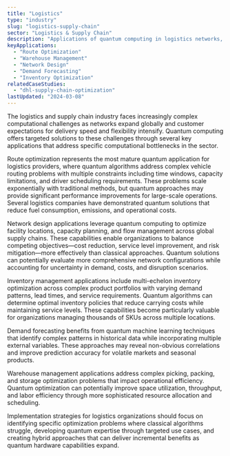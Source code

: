 ```yaml
---
title: "Logistics"
type: "industry"
slug: "logistics-supply-chain"
sector: "Logistics & Supply Chain"
description: "Applications of quantum computing in logistics networks, supply chain management, and distribution systems."
keyApplications:
  - "Route Optimization"
  - "Warehouse Management"
  - "Network Design"
  - "Demand Forecasting"
  - "Inventory Optimization"
relatedCaseStudies:
  - "dhl-supply-chain-optimization"
lastUpdated: "2024-03-08"
---
```


The logistics and supply chain industry faces increasingly complex computational challenges as networks expand globally and customer expectations for delivery speed and flexibility intensify. Quantum computing offers targeted solutions to these challenges through several key applications that address specific computational bottlenecks in the sector.

Route optimization represents the most mature quantum application for logistics providers, where quantum algorithms address complex vehicle routing problems with multiple constraints including time windows, capacity limitations, and driver scheduling requirements. These problems scale exponentially with traditional methods, but quantum approaches may provide significant performance improvements for large-scale operations. Several logistics companies have demonstrated quantum solutions that reduce fuel consumption, emissions, and operational costs.

Network design applications leverage quantum computing to optimize facility locations, capacity planning, and flow management across global supply chains. These capabilities enable organizations to balance competing objectives—cost reduction, service level improvement, and risk mitigation—more effectively than classical approaches. Quantum solutions can potentially evaluate more comprehensive network configurations while accounting for uncertainty in demand, costs, and disruption scenarios.

Inventory management applications include multi-echelon inventory optimization across complex product portfolios with varying demand patterns, lead times, and service requirements. Quantum algorithms can determine optimal inventory policies that reduce carrying costs while maintaining service levels. These capabilities become particularly valuable for organizations managing thousands of SKUs across multiple locations.

Demand forecasting benefits from quantum machine learning techniques that identify complex patterns in historical data while incorporating multiple external variables. These approaches may reveal non-obvious correlations and improve prediction accuracy for volatile markets and seasonal products.

Warehouse management applications address complex picking, packing, and storage optimization problems that impact operational efficiency. Quantum optimization can potentially improve space utilization, throughput, and labor efficiency through more sophisticated resource allocation and scheduling.

Implementation strategies for logistics organizations should focus on identifying specific optimization problems where classical algorithms struggle, developing quantum expertise through targeted use cases, and creating hybrid approaches that can deliver incremental benefits as quantum hardware capabilities expand.